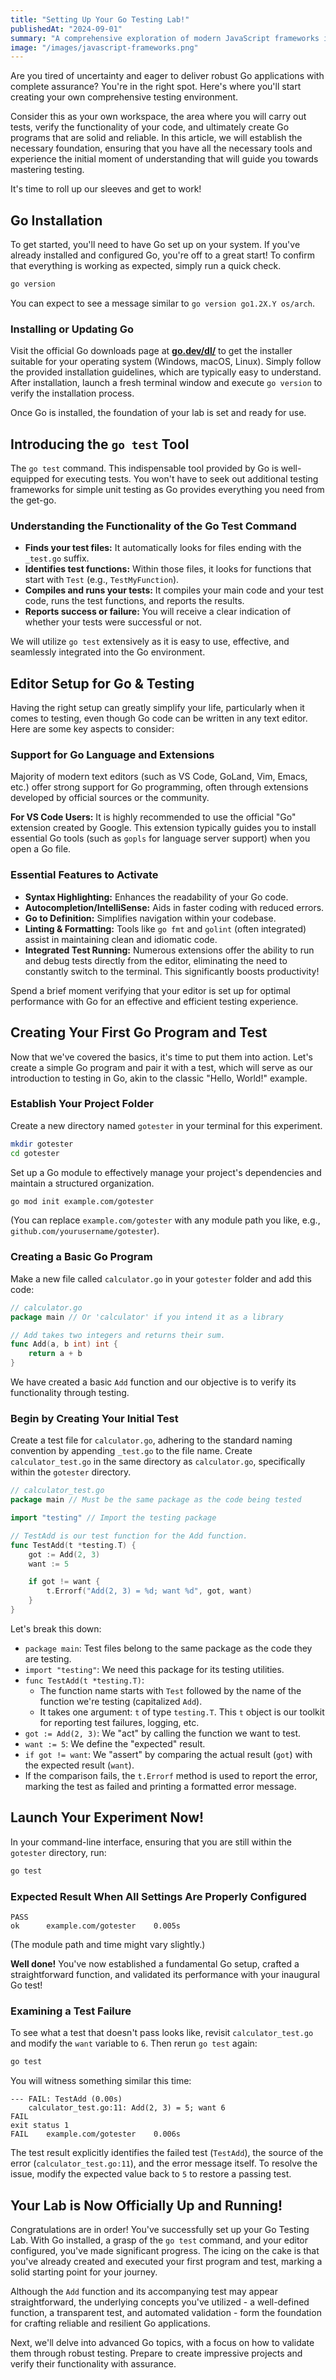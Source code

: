 ```yaml
---
title: "Setting Up Your Go Testing Lab!"
publishedAt: "2024-09-01"
summary: "A comprehensive exploration of modern JavaScript frameworks including React, Vue, and Angular."
image: "/images/javascript-frameworks.png"
---
```


Are you tired of uncertainty and eager to deliver robust Go applications with complete assurance? You're in the right spot. Here's where you'll start creating your own comprehensive testing environment.

Consider this as your own workspace, the area where you will carry out tests, verify the functionality of your code, and ultimately create Go programs that are solid and reliable. In this article, we will establish the necessary foundation, ensuring that you have all the necessary tools and experience the initial moment of understanding that will guide you towards mastering testing.

It's time to roll up our sleeves and get to work!

## Go Installation

To get started, you'll need to have Go set up on your system. If you've already installed and configured Go, you're off to a great start! To confirm that everything is working as expected, simply run a quick check.

```bash
go version
```

You can expect to see a message similar to `go version go1.2X.Y os/arch`.

### Installing or Updating Go

Visit the official Go downloads page at [**go.dev/dl/**](https://go.dev/dl/) to get the installer suitable for your operating system (Windows, macOS, Linux). Simply follow the provided installation guidelines, which are typically easy to understand. After installation, launch a fresh terminal window and execute `go version` to verify the installation process.

Once Go is installed, the foundation of your lab is set and ready for use.

## Introducing the `go test` Tool

The `go test` command. This indispensable tool provided by Go is well-equipped for executing tests. You won't have to seek out additional testing frameworks for simple unit testing as Go provides everything you need from the get-go.

### Understanding the Functionality of the Go Test Command

- **Finds your test files:** It automatically looks for files ending with the `_test.go` suffix.
- **Identifies test functions:** Within those files, it looks for functions that start with `Test` (e.g., `TestMyFunction`).
- **Compiles and runs your tests:** It compiles your main code and your test code, runs the test functions, and reports the results.
- **Reports success or failure:** You will receive a clear indication of whether your tests were successful or not.

We will utilize `go test` extensively as it is easy to use, effective, and seamlessly integrated into the Go environment.

## Editor Setup for Go & Testing

Having the right setup can greatly simplify your life, particularly when it comes to testing, even though Go code can be written in any text editor. Here are some key aspects to consider:

### Support for Go Language and Extensions

Majority of modern text editors (such as VS Code, GoLand, Vim, Emacs, etc.) offer strong support for Go programming, often through extensions developed by official sources or the community.

**For VS Code Users:** It is highly recommended to use the official "Go" extension created by Google. This extension typically guides you to install essential Go tools (such as `gopls` for language server support) when you open a Go file.

### Essential Features to Activate

- **Syntax Highlighting:** Enhances the readability of your Go code.
- **Autocompletion/IntelliSense:** Aids in faster coding with reduced errors.
- **Go to Definition:** Simplifies navigation within your codebase.
- **Linting & Formatting:** Tools like `go fmt` and `golint` (often integrated) assist in maintaining clean and idiomatic code.
- **Integrated Test Running:** Numerous extensions offer the ability to run and debug tests directly from the editor, eliminating the need to constantly switch to the terminal. This significantly boosts productivity!

Spend a brief moment verifying that your editor is set up for optimal performance with Go for an effective and efficient testing experience.

## Creating Your First Go Program and Test

Now that we've covered the basics, it's time to put them into action. Let's create a simple Go program and pair it with a test, which will serve as our introduction to testing in Go, akin to the classic "Hello, World!" example.

### Establish Your Project Folder

Create a new directory named `gotester` in your terminal for this experiment.

```bash
mkdir gotester
cd gotester
```

Set up a Go module to effectively manage your project's dependencies and maintain a structured organization.

```bash
go mod init example.com/gotester
```

(You can replace `example.com/gotester` with any module path you like, e.g., `github.com/yourusername/gotester`).

### Creating a Basic Go Program

Make a new file called `calculator.go` in your `gotester` folder and add this code:

```go
// calculator.go
package main // Or 'calculator' if you intend it as a library

// Add takes two integers and returns their sum.
func Add(a, b int) int {
	return a + b
}
```

We have created a basic `Add` function and our objective is to verify its functionality through testing.

### Begin by Creating Your Initial Test

Create a test file for `calculator.go`, adhering to the standard naming convention by appending `_test.go` to the file name. Create `calculator_test.go` in the same directory as `calculator.go`, specifically within the `gotester` directory.

```go
// calculator_test.go
package main // Must be the same package as the code being tested

import "testing" // Import the testing package

// TestAdd is our test function for the Add function.
func TestAdd(t *testing.T) {
	got := Add(2, 3)
	want := 5

	if got != want {
		t.Errorf("Add(2, 3) = %d; want %d", got, want)
	}
}
```

Let's break this down:

- `package main`: Test files belong to the same package as the code they are testing.
- `import "testing"`: We need this package for its testing utilities.
- `func TestAdd(t *testing.T)`:
  - The function name starts with `Test` followed by the name of the function we're testing (capitalized `Add`).
  - It takes one argument: `t` of type `testing.T`. This `t` object is our toolkit for reporting test failures, logging, etc.
- `got := Add(2, 3)`: We "act" by calling the function we want to test.
- `want := 5`: We define the "expected" result.
- `if got != want`: We "assert" by comparing the actual result (`got`) with the expected result (`want`).
- If the comparison fails, the `t.Errorf` method is used to report the error, marking the test as failed and printing a formatted error message.

## Launch Your Experiment Now!

In your command-line interface, ensuring that you are still within the `gotester` directory, run:

```bash
go test
```

### Expected Result When All Settings Are Properly Configured

```shell
PASS
ok  	example.com/gotester	0.005s
```

(The module path and time might vary slightly.)

**Well done!** You've now established a fundamental Go setup, crafted a straightforward function, and validated its performance with your inaugural Go test!

### Examining a Test Failure

To see what a test that doesn't pass looks like, revisit `calculator_test.go` and modify the `want` variable to `6`. Then rerun `go test` again:

```bash
go test
```

You will witness something similar this time:

```shell
--- FAIL: TestAdd (0.00s)
    calculator_test.go:11: Add(2, 3) = 5; want 6
FAIL
exit status 1
FAIL	example.com/gotester	0.006s
```

The test result explicitly identifies the failed test (`TestAdd`), the source of the error (`calculator_test.go:11`), and the error message itself. To resolve the issue, modify the expected value back to `5` to restore a passing test.

## Your Lab is Now Officially Up and Running!

Congratulations are in order! You've successfully set up your Go Testing Lab. With Go installed, a grasp of the `go test` command, and your editor configured, you've made significant progress. The icing on the cake is that you've already created and executed your first program and test, marking a solid starting point for your journey.

Although the `Add` function and its accompanying test may appear straightforward, the underlying concepts you've utilized - a well-defined function, a transparent test, and automated validation - form the foundation for crafting reliable and resilient Go applications.

Next, we'll delve into advanced Go topics, with a focus on how to validate them through robust testing. Prepare to create impressive projects and verify their functionality with assurance.
